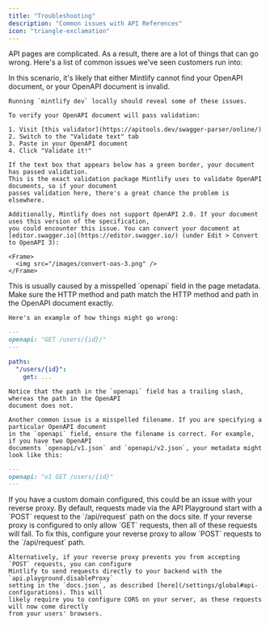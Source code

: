 ```yaml
---
title: "Troubleshooting"
description: "Common issues with API References"
icon: "triangle-exclamation"
---
```


API pages are complicated. As a result, there are a lot of things that can go wrong.
Here's a list of common issues we've seen customers run into:

<AccordionGroup>
  <Accordion title="All of my OpenAPI pages are completely blank">
    In this scenario, it's likely that either Mintlify cannot find your OpenAPI document,
    or your OpenAPI document is invalid.

    Running `mintlify dev` locally should reveal some of these issues.

    To verify your OpenAPI document will pass validation:

    1. Visit [this validator](https://apitools.dev/swagger-parser/online/)
    2. Switch to the "Validate text" tab
    3. Paste in your OpenAPI document
    4. Click "Validate it!"

    If the text box that appears below has a green border, your document has passed validation.
    This is the exact validation package Mintlify uses to validate OpenAPI documents, so if your document
    passes validation here, there's a great chance the problem is elsewhere.

    Additionally, Mintlify does not support OpenAPI 2.0. If your document uses this version of the specification,
    you could encounter this issue. You can convert your document at [editor.swagger.io](https://editor.swagger.io/) (under Edit > Convert to OpenAPI 3):

    <Frame>
      <img src="/images/convert-oas-3.png" />
    </Frame>

  </Accordion>

  <Accordion title="One of my OpenAPI pages is completely blank">
    This is usually caused by a misspelled `openapi` field in the page metadata. Make sure
    the HTTP method and path match the HTTP method and path in the OpenAPI document exactly.

    Here's an example of how things might go wrong:

```md get-user.mdx
---
openapi: "GET /users/{id}/"
---
```

```yaml openapi.yaml
paths:
  "/users/{id}":
    get: ...
```

    Notice that the path in the `openapi` field has a trailing slash, whereas the path in the OpenAPI
    document does not.

    Another common issue is a misspelled filename. If you are specifying a particular OpenAPI document
    in the `openapi` field, ensure the filename is correct. For example, if you have two OpenAPI
    documents `openapi/v1.json` and `openapi/v2.json`, your metadata might look like this:

```md api-reference/v1/users/get-user.mdx
---
openapi: "v1 GET /users/{id}"
---
```

  </Accordion>

  <Accordion title="Requests from the API Playground don't work">
    If you have a custom domain configured, this could be an issue with your reverse proxy. By
    default, requests made via the API Playground start with a `POST` request to the
    `/api/request` path on the docs site. If your reverse proxy is configured to only allow `GET`
    requests, then all of these requests will fail. To fix this, configure your reverse proxy to
    allow `POST` requests to the `/api/request` path.

    Alternatively, if your reverse proxy prevents you from accepting `POST` requests, you can configure
    Mintlify to send requests directly to your backend with the `api.playground.disableProxy`
    setting in the `docs.json`, as described [here](/settings/global#api-configurations). This will
    likely require you to configure CORS on your server, as these requests will now come directly
    from your users' browsers.

  </Accordion>
</AccordionGroup>
